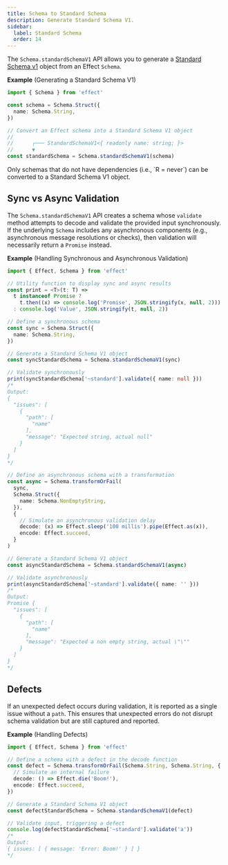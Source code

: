 ```yaml
---
title: Schema to Standard Schema
description: Generate Standard Schema V1.
sidebar:
  label: Standard Schema
  order: 14
---
```



The `Schema.standardSchemaV1` API allows you to generate a [Standard Schema v1](https://standardschema.dev/) object from an Effect `Schema`.

**Example** (Generating a Standard Schema V1)

```ts twoslash
import { Schema } from 'effect'

const schema = Schema.Struct({
  name: Schema.String,
})

// Convert an Effect schema into a Standard Schema V1 object
//
//      ┌─── StandardSchemaV1<{ readonly name: string; }>
//      ▼
const standardSchema = Schema.standardSchemaV1(schema)
```

<Aside type="note" title="Schema Restrictions">
  Only schemas that do not have dependencies (i.e., `R = never`) can be converted to a Standard
  Schema V1 object.
</Aside>

## Sync vs Async Validation

The `Schema.standardSchemaV1` API creates a schema whose `validate` method attempts to decode and validate the provided input synchronously. If the underlying `Schema` includes any asynchronous components (e.g., asynchronous message resolutions or checks), then validation will necessarily return a `Promise` instead.

**Example** (Handling Synchronous and Asynchronous Validation)

```ts twoslash
import { Effect, Schema } from 'effect'

// Utility function to display sync and async results
const print = <T>(t: T) =>
  t instanceof Promise ?
    t.then((x) => console.log('Promise', JSON.stringify(x, null, 2)))
  : console.log('Value', JSON.stringify(t, null, 2))

// Define a synchronous schema
const sync = Schema.Struct({
  name: Schema.String,
})

// Generate a Standard Schema V1 object
const syncStandardSchema = Schema.standardSchemaV1(sync)

// Validate synchronously
print(syncStandardSchema['~standard'].validate({ name: null }))
/*
Output:
{
  "issues": [
    {
      "path": [
        "name"
      ],
      "message": "Expected string, actual null"
    }
  ]
}
*/

// Define an asynchronous schema with a transformation
const async = Schema.transformOrFail(
  sync,
  Schema.Struct({
    name: Schema.NonEmptyString,
  }),
  {
    // Simulate an asynchronous validation delay
    decode: (x) => Effect.sleep('100 millis').pipe(Effect.as(x)),
    encode: Effect.succeed,
  }
)

// Generate a Standard Schema V1 object
const asyncStandardSchema = Schema.standardSchemaV1(async)

// Validate asynchronously
print(asyncStandardSchema['~standard'].validate({ name: '' }))
/*
Output:
Promise {
  "issues": [
    {
      "path": [
        "name"
      ],
      "message": "Expected a non empty string, actual \"\""
    }
  ]
}
*/
```

## Defects

If an unexpected defect occurs during validation, it is reported as a single issue without a `path`. This ensures that unexpected errors do not disrupt schema validation but are still captured and reported.

**Example** (Handling Defects)

```ts twoslash
import { Effect, Schema } from 'effect'

// Define a schema with a defect in the decode function
const defect = Schema.transformOrFail(Schema.String, Schema.String, {
  // Simulate an internal failure
  decode: () => Effect.die('Boom!'),
  encode: Effect.succeed,
})

// Generate a Standard Schema V1 object
const defectStandardSchema = Schema.standardSchemaV1(defect)

// Validate input, triggering a defect
console.log(defectStandardSchema['~standard'].validate('a'))
/*
Output:
{ issues: [ { message: 'Error: Boom!' } ] }
*/
```
